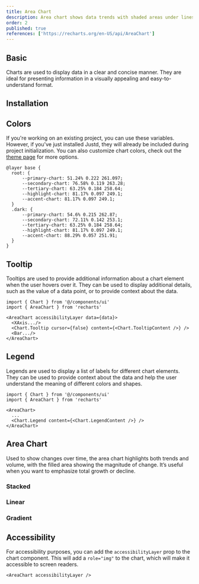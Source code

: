 ```yaml
---
title: Area Chart
description: Area chart shows data trends with shaded areas under lines.
order: 2
published: true
references: ['https://recharts.org/en-US/api/AreaChart']
---
```

## Basic
Charts are used to display data in a clear and concise manner. They are ideal for presenting information in a visually appealing and easy-to-understand format.
<Demo center component="chart/area/area-chart-demo" />

## Installation
<Install component='chart' />

## Colors
If you're working on an existing project, you can use these variables. However, if you've just installed Justd, they will already be included during project initialization. You can also customize chart colors, check out the [theme page](/themes) for more options.
```
@layer base {
  root: {
      --primary-chart: 51.24% 0.222 261.097;
      --secondary-chart: 76.58% 0.119 263.28;
      --tertiary-chart: 63.25% 0.184 258.64;
      --highlight-chart: 81.17% 0.097 249.1;
      --accent-chart: 81.17% 0.097 249.1;
  }
  .dark: {
      --primary-chart: 54.6% 0.215 262.87;
      --secondary-chart: 72.11% 0.142 253.1;
      --tertiary-chart: 63.25% 0.184 258.64;
      --highlight-chart: 81.17% 0.097 249.1;
      --accent-chart: 88.29% 0.057 251.91;
  }
}
```

## Tooltip
Tooltips are used to provide additional information about a chart element when the user hovers over it. They can be used to display additional details, such as the value of a data point, or to provide context about the data.
```
import { Chart } from '@/components/ui'
import { AreaChart } from 'recharts'

<AreaChart accessibilityLayer data={data}>
  <XAxis.../>
  <Chart.Tooltip cursor={false} content={<Chart.TooltipContent />} />
  <Bar.../>
</AreaChart>
```

## Legend
Legends are used to display a list of labels for different chart elements. They can be used to provide context about the data and help the user understand the meaning of different colors and shapes.
```
import { Chart } from '@/components/ui'
import { AreaChart } from 'recharts'

<AreaChart>
  ...
  <Chart.Legend content={<Chart.LegendContent />} />
</AreaChart>
```

## Area Chart
Used to show changes over time, the area chart highlights both trends and volume, with the filled area showing the magnitude of change. It’s useful when you want to emphasize total growth or decline.

### Stacked
<Demo center component="chart/area/area-chart-stacked-demo" />

### Linear
<Demo center component="chart/area/area-chart-linear-demo" />

### Gradient
<Demo center component="chart/area/area-chart-gradient-demo" />

## Accessibility
For accessibility purposes, you can add the `accessibilityLayer` prop to the chart component. This will add a `role="img"` to the chart, which will make it accessible to screen readers.
```
<AreaChart accessibilityLayer />
```
